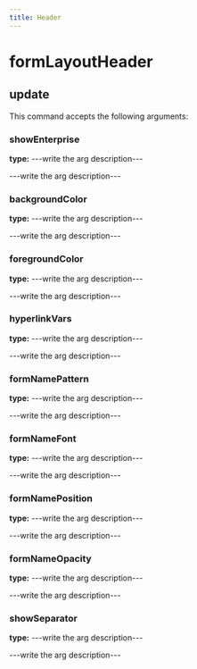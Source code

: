 ```yaml
---
title: Header
---
```


# formLayoutHeader

## update

This command accepts the following arguments:

### showEnterprise
**type:** ---write the arg description---

---write the arg description---

### backgroundColor
**type:** ---write the arg description---

---write the arg description---

### foregroundColor
**type:** ---write the arg description---

---write the arg description---

### hyperlinkVars
**type:** ---write the arg description---

---write the arg description---

### formNamePattern
**type:** ---write the arg description---

---write the arg description---

### formNameFont
**type:** ---write the arg description---

---write the arg description---

### formNamePosition
**type:** ---write the arg description---

---write the arg description---

### formNameOpacity
**type:** ---write the arg description---

---write the arg description---

### showSeparator
**type:** ---write the arg description---

---write the arg description---


